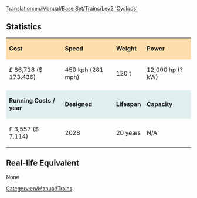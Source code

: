 [[Translation:en/Manual/Base Set/Trains/Lev2 'Cyclops']]
==Statistics==

{| cellspacing="3" align="center"

|style="background:#ffdead;"| '''Cost'''
|style="background:#ffdead;"| '''Speed'''
|style="background:#ffdead;"| '''Weight'''
|style="background:#ffdead;"| '''Power'''
|-
| £ 86,718 ($ 173.436)
| 450 kph (281 mph)
| 120 t
| 12,000 hp (? kW)
|-
|style="background:white;"colspan='4'| 
|-
|style="background:#dfefef;"|'''Running Costs / year'''
|style="background:#dfefef;"|'''Designed'''
|style="background:#dfefef;"|'''Lifespan'''
|style="background:#dfefef;"|'''Capacity'''
|-
| £ 3,557 ($ 7.114)
| 2028
| 20 years
| N/A
|}

==Real-life Equivalent==
None

[[Category:en/Manual/Trains]]